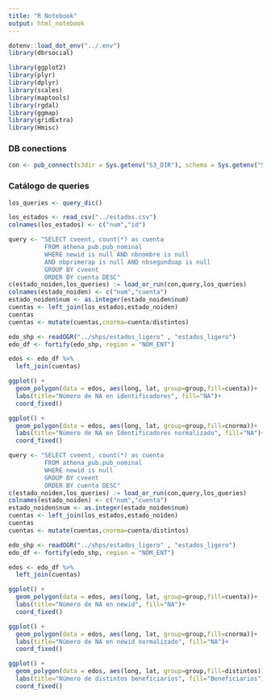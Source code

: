 ```yaml
---
title: "R Notebook"
output: html_notebook
---
```


```r
dotenv::load_dot_env("../.env")
library(dbrsocial)
```

```r
library(ggplot2)
library(plyr)
library(dplyr)
library(scales)
library(maptools)
library(rgdal)
library(ggmap)
library(gridExtra)
library(Hmisc)
```

### DB conections
```r
con <- pub_connect(s3dir = Sys.getenv("S3_DIR"), schema = Sys.getenv("SCHEMA"))
```

### Catálogo de queries
```r
los_queries <- query_dic()
```

```r
los_estados <- read_csv("../estados.csv")
colnames(los_estados) <- c("num","id")
```

```r
query <- "SELECT cveent, count(*) as cuenta
          FROM athena_pub.pub_nominal
          WHERE newid is null AND nbnombre is null
          AND nbprimerap is null AND nbsegundoap is null
          GROUP BY cveent
          ORDER BY cuenta DESC"
c(estado_noiden,los_queries) := load_or_run(con,query,los_queries)
colnames(estado_noiden) <- c("num","cuenta")
estado_noiden$num <- as.integer(estado_noiden$num)
cuentas <- left_join(los_estados,estado_noiden)
cuentas
cuentas <- mutate(cuentas,cnorma=cuenta/distintos)
```


```r
edo_shp <- readOGR("../shps/estados_ligero" , "estados_ligero")
edo_df <- fortify(edo_shp, region = "NOM_ENT")

edos <- edo_df %>%
  left_join(cuentas)

ggplot() + 
  geom_polygon(data = edos, aes(long, lat, group=group,fill=cuenta))+
  labs(title="Número de NA en identificadores", fill="NA")+
  coord_fixed()
```



```r
ggplot() + 
  geom_polygon(data = edos, aes(long, lat, group=group,fill=cnorma))+
  labs(title="Número de NA en Identificadores normalizado", fill="NA")+
  coord_fixed()
```


```r
query <- "SELECT cveent, count(*) as cuenta
          FROM athena_pub.pub_nominal
          WHERE newid is null
          GROUP BY cveent
          ORDER BY cuenta DESC"
c(estado_noiden,los_queries) := load_or_run(con,query,los_queries)
colnames(estado_noiden) <- c("num","cuenta")
estado_noiden$num <- as.integer(estado_noiden$num)
cuentas <- left_join(los_estados,estado_noiden)
cuentas
cuentas <- mutate(cuentas,cnorma=cuenta/distintos)
```


```r
edo_shp <- readOGR("../shps/estados_ligero" , "estados_ligero")
edo_df <- fortify(edo_shp, region = "NOM_ENT")

edos <- edo_df %>%
  left_join(cuentas)

ggplot() + 
  geom_polygon(data = edos, aes(long, lat, group=group,fill=cuenta))+
  labs(title="Número de NA en newid", fill="NA")+
  coord_fixed()

```


```r
ggplot() + 
  geom_polygon(data = edos, aes(long, lat, group=group,fill=cnorma))+
  labs(title="Número de NA en newid normalizado", fill="NA")+
  coord_fixed()
```



```r
ggplot() + 
  geom_polygon(data = edos, aes(long, lat, group=group,fill=distintos))+
  labs(title="Número de distintos beneficiarios", fill="Beneficiarios")+
  coord_fixed()
```







